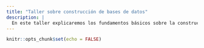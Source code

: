```yaml
---
title: "Taller sobre construcción de bases de datos"
description: |
  En este taller explicaremos los fundamentos básicos sobre la construcción de bases de datos en ciencias ambientales, en particular en geociencias, el estado actual sobre ciencia abierta en Chile y la importancia de mantener bases de datos saludables y de acceso abierto y masivo.
---
```


```r
knitr::opts_chunk$set(echo = FALSE)
```

